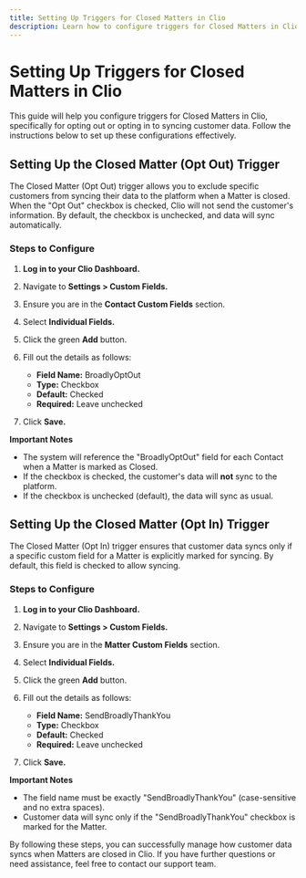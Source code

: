 ```yaml
---
title: Setting Up Triggers for Closed Matters in Clio
description: Learn how to configure triggers for Closed Matters in Clio, specifically for opting out or opting in to syncing customer data.
---
```


# Setting Up Triggers for Closed Matters in Clio

This guide will help you configure triggers for Closed Matters in Clio, specifically for opting out or opting in to syncing customer data. Follow the instructions below to set up these configurations effectively.

## Setting Up the Closed Matter (Opt Out) Trigger

The Closed Matter (Opt Out) trigger allows you to exclude specific customers from syncing their data to the platform when a Matter is closed. When the "Opt Out" checkbox is checked, Clio will not send the customer's information. By default, the checkbox is unchecked, and data will sync automatically.

### Steps to Configure

1. **Log in to your Clio Dashboard.**

2. Navigate to **Settings > Custom Fields.**

3. Ensure you are in the **Contact Custom Fields** section.

4. Select **Individual Fields.**

5. Click the green **Add** button.

6. Fill out the details as follows:
   - **Field Name:** BroadlyOptOut
   - **Type:** Checkbox
   - **Default:** Checked
   - **Required:** Leave unchecked

7. Click **Save.**

**Important Notes**

- The system will reference the "BroadlyOptOut" field for each Contact when a Matter is marked as Closed.
- If the checkbox is checked, the customer's data will **not** sync to the platform.
- If the checkbox is unchecked (default), the data will sync as usual.

## Setting Up the Closed Matter (Opt In) Trigger

The Closed Matter (Opt In) trigger ensures that customer data syncs only if a specific custom field for a Matter is explicitly marked for syncing. By default, this field is checked to allow syncing.

### Steps to Configure

1. **Log in to your Clio Dashboard.**

2. Navigate to **Settings > Custom Fields.**

3. Ensure you are in the **Matter Custom Fields** section.

4. Select **Individual Fields.**

5. Click the green **Add** button.

6. Fill out the details as follows:
   - **Field Name:** SendBroadlyThankYou
   - **Type:** Checkbox
   - **Default:** Checked
   - **Required:** Leave unchecked

7. Click **Save.**

**Important Notes**

- The field name must be exactly "SendBroadlyThankYou" (case-sensitive and no extra spaces).
- Customer data will sync only if the "SendBroadlyThankYou" checkbox is marked for the Matter.

By following these steps, you can successfully manage how customer data syncs when Matters are closed in Clio. If you have further questions or need assistance, feel free to contact our support team.